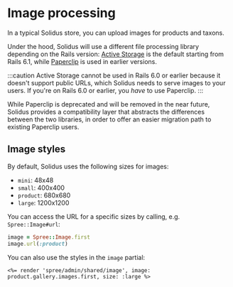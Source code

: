 # Image processing

In a typical Solidus store, you can upload images for products and taxons.

Under the hood, Solidus will use a different file processing library depending on the Rails
version: [Active Storage](https://edgeguides.rubyonrails.org/active_storage_overview.html) is the
default starting from Rails 6.1,
while [Paperclip](https://github.com/thoughtbot/paperclip#paperclip) is used in earlier versions.

:::caution
Active Storage cannot be used in Rails 6.0 or earlier because it doesn't support public URLs, which
Solidus needs to serve images to your users. If you're on Rails 6.0 or earlier, you _have_ to use
Paperclip.
:::

While Paperclip is deprecated and will be removed in the near future, Solidus provides a
compatibility layer that abstracts the differences between the two libraries, in order to offer an
easier migration path to existing Paperclip users.

## Image styles

By default, Solidus uses the following sizes for images:

* `mini`: 48x48
* `small`: 400x400
* `product`: 680x680
* `large`: 1200x1200

You can access the URL for a specific sizes by calling, e.g. `Spree::Image#url`:

```ruby
image = Spree::Image.first
image.url(:product)
```

You can also use the styles in the `image` partial:

```erb
<%= render 'spree/admin/shared/image', image: product.gallery.images.first, size: :large %>
```
